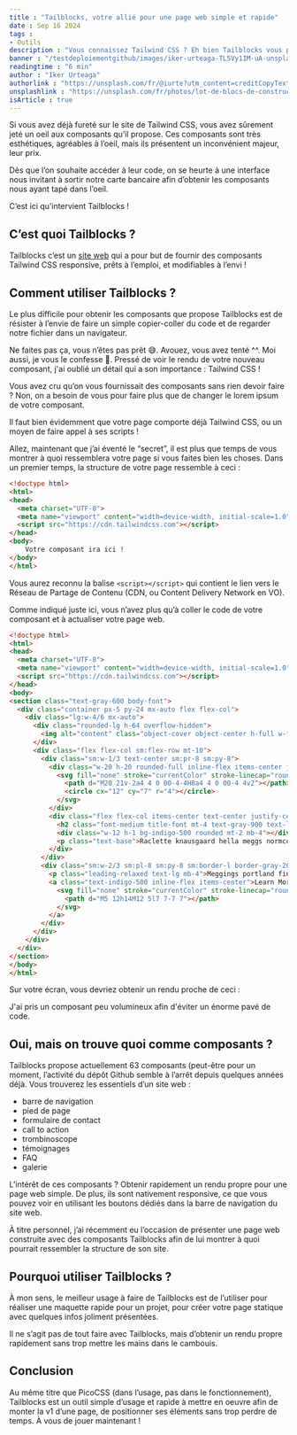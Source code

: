 ```yaml
---
title : "Tailblocks, votre allié pour une page web simple et rapide"
date : Sep 16 2024
tags :
- Outils
description : "Vous connaissez Tailwind CSS ? Eh bien Tailblocks vous propose des composants Tailwind responsive, prêts à l'emploi et gratuits !"
banner : "/testdeploiementgithub/images/iker-urteaga-TL5Vy1IM-uA-unsplash.webp"
readingtime : "6 min"
author : "Iker Urteaga"
authorlink : "https://unsplash.com/fr/@iurte?utm_content=creditCopyText&utm_medium=referral&utm_source=unsplash"
unsplashlink : "https://unsplash.com/fr/photos/lot-de-blocs-de-construction-bleus-TL5Vy1IM-uA?utm_content=creditCopyText&utm_medium=referral&utm_source=unsplash"
isArticle : true
---
```



Si vous avez déjà fureté sur le site de Tailwind CSS, vous avez sûrement jeté un oeil aux composants qu’il propose. Ces composants sont très esthétiques, agréables à l’oeil, mais ils présentent un inconvénient majeur, leur prix.

Dès que l’on souhaite accéder à leur code, on se heurte à une interface nous invitant à sortir notre carte bancaire afin d’obtenir les composants nous ayant tapé dans l’oeil.

C’est ici qu’intervient Tailblocks !

## C’est quoi Tailblocks ?

Tailblocks c’est un [site web](https://tailblocks.cc/) qui a pour but de fournir des composants Tailwind CSS responsive, prêts à l’emploi, et modifiables à l’envi !

## Comment utiliser Tailblocks ?

Le plus difficile pour obtenir les composants que propose Tailblocks est de résister à l’envie de faire un simple copier-coller du code et de regarder notre fichier dans un navigateur.

Ne faites pas ça, vous n’êtes pas prêt 😅. Avouez, vous avez tenté ^^. Moi aussi, je vous le confesse 🤣. Pressé de voir le rendu de votre nouveau composant, j'ai oublié un détail qui a son importance : Tailwind CSS !

Vous avez cru qu’on vous fournissait des composants sans rien devoir faire ? Non, on a besoin de vous pour faire plus que de changer le lorem ipsum de votre composant.

Il faut bien évidemment que votre page comporte déjà Tailwind CSS, ou un moyen de faire appel à ses scripts !

Allez, maintenant que j’ai éventé le “secret”, il est plus que temps de vous montrer à quoi ressemblera votre page si vous faites bien les choses. Dans un premier temps, la structure de votre page ressemble à ceci :

```html
<!doctype html>
<html>
<head>
  <meta charset="UTF-8">
  <meta name="viewport" content="width=device-width, initial-scale=1.0">
  <script src="https://cdn.tailwindcss.com"></script>
</head>
<body>
	Votre composant ira ici !
</body>
</html>
```

Vous aurez reconnu la balise `<script></script>` qui contient le lien vers le Réseau de Partage de Contenu (CDN, ou Content Delivery Network en VO).

Comme indiqué juste ici, vous n’avez plus qu’à coller le code de votre composant et à actualiser votre page web.

```html
<!doctype html>
<html>
<head>
  <meta charset="UTF-8">
  <meta name="viewport" content="width=device-width, initial-scale=1.0">
  <script src="https://cdn.tailwindcss.com"></script>
</head>
<body>
<section class="text-gray-600 body-font">
  <div class="container px-5 py-24 mx-auto flex flex-col">
    <div class="lg:w-4/6 mx-auto">
      <div class="rounded-lg h-64 overflow-hidden">
        <img alt="content" class="object-cover object-center h-full w-full" src="https://dummyimage.com/1200x500">
      </div>
      <div class="flex flex-col sm:flex-row mt-10">
        <div class="sm:w-1/3 text-center sm:pr-8 sm:py-8">
          <div class="w-20 h-20 rounded-full inline-flex items-center justify-center bg-gray-200 text-gray-400">
            <svg fill="none" stroke="currentColor" stroke-linecap="round" stroke-linejoin="round" stroke-width="2" class="w-10 h-10" viewBox="0 0 24 24">
              <path d="M20 21v-2a4 4 0 00-4-4H8a4 4 0 00-4 4v2"></path>
              <circle cx="12" cy="7" r="4"></circle>
            </svg>
          </div>
          <div class="flex flex-col items-center text-center justify-center">
            <h2 class="font-medium title-font mt-4 text-gray-900 text-lg">Phoebe Caulfield</h2>
            <div class="w-12 h-1 bg-indigo-500 rounded mt-2 mb-4"></div>
            <p class="text-base">Raclette knausgaard hella meggs normcore williamsburg enamel pin sartorial venmo tbh hot chicken gentrify portland.</p>
          </div>
        </div>
        <div class="sm:w-2/3 sm:pl-8 sm:py-8 sm:border-l border-gray-200 sm:border-t-0 border-t mt-4 pt-4 sm:mt-0 text-center sm:text-left">
          <p class="leading-relaxed text-lg mb-4">Meggings portland fingerstache lyft, post-ironic fixie man bun banh mi umami everyday carry hexagon locavore direct trade art party. Locavore small batch listicle gastropub farm-to-table lumbersexual salvia messenger bag. Coloring book flannel truffaut craft beer drinking vinegar sartorial, disrupt fashion axe normcore meh butcher. Portland 90's scenester vexillologist forage post-ironic asymmetrical, chartreuse disrupt butcher paleo intelligentsia pabst before they sold out four loko. 3 wolf moon brooklyn.</p>
          <a class="text-indigo-500 inline-flex items-center">Learn More
            <svg fill="none" stroke="currentColor" stroke-linecap="round" stroke-linejoin="round" stroke-width="2" class="w-4 h-4 ml-2" viewBox="0 0 24 24">
              <path d="M5 12h14M12 5l7 7-7 7"></path>
            </svg>
          </a>
        </div>
      </div>
    </div>
  </div>
</section>
</body>
</html>
```

Sur votre écran, vous devriez obtenir un rendu proche de ceci :

<Picture image={tailblocks} caption="Exemple de composant Tailblocks" />

J'ai pris un composant peu volumineux afin d'éviter un énorme pavé de code.

## Oui, mais on trouve quoi comme composants ?

Tailblocks propose actuellement 63 composants (peut-être pour un moment, l’activité du dépôt Github semble à l’arrêt depuis quelques années déjà. Vous trouverez les essentiels d’un site web :

- barre de navigation
- pied de page
- formulaire de contact
- call to action
- trombinoscope
- témoignages
- FAQ
- galerie

L’intérêt de ces composants ? Obtenir rapidement un rendu propre pour une page web simple. De plus, ils sont nativement responsive, ce que vous pouvez voir en utilisant les boutons dédiés dans la barre de navigation du site web.

À titre personnel, j’ai récemment eu l’occasion de présenter une page web construite avec des composants Tailblocks afin de lui montrer à quoi pourrait ressembler la structure de son site.

## Pourquoi utiliser Tailblocks ?

À mon sens, le meilleur usage à faire de Tailblocks est de l’utiliser pour réaliser une maquette rapide pour un projet, pour créer votre page statique avec quelques infos joliment présentées.

Il ne s’agit pas de tout faire avec Tailblocks, mais d’obtenir un rendu propre rapidement sans trop mettre les mains dans le cambouis.

## Conclusion

Au même titre que PicoCSS (dans l’usage, pas dans le fonctionnement), Tailblocks est un outil simple d’usage et rapide à mettre en oeuvre afin de monter la v1 d’une page, de positionner ses éléments sans trop perdre de temps. À vous de jouer maintenant !